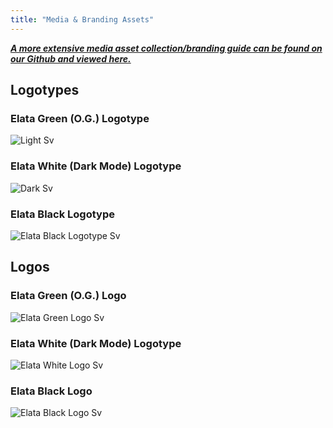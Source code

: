 ```yaml
---
title: "Media & Branding Assets"
---
```


[___A more extensive media asset collection/branding guide can be found on our Github and viewed here.___](https://github.com/Elata-Biosciences/branding-assets)

## Logotypes

### Elata Green (O.G.) Logotype

![Light Sv](/logo/light.svg)

### Elata White (Dark Mode) Logotype

![Dark Sv](/logo/dark.svg)

### Elata Black Logotype

![Elata Black Logotype Sv](/images/Elata-black-logotype.svg)

## Logos

### Elata Green (O.G.) Logo

![Elata Green Logo Sv](/images/logo-references/Elata-green-logo.svg)

### Elata White (Dark Mode) Logotype

![Elata White Logo Sv](/images/logo-references/Elata-white-logo.svg)

### Elata Black Logo

![Elata Black Logo Sv](/images/logo-references/Elata-black-logo.svg)